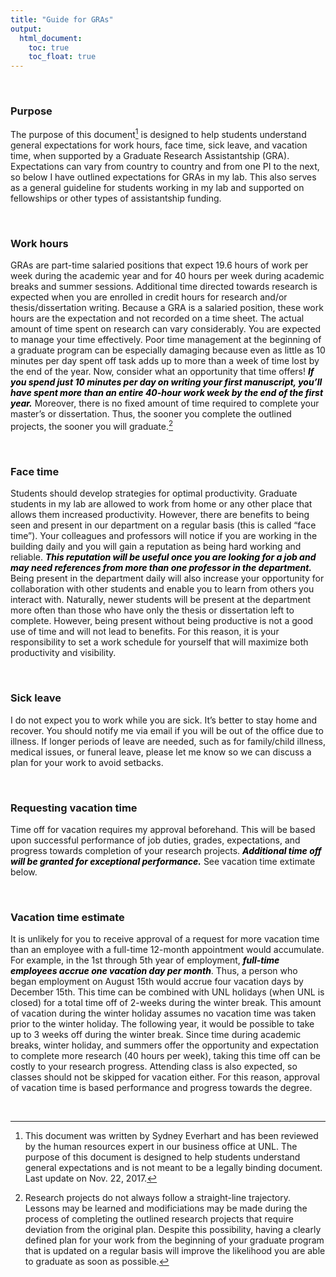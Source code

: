 ```yaml
---
title: "Guide for GRAs"
output:
  html_document:
    toc: true
    toc_float: true
---
```


<br>

### Purpose
The purpose of this document[^1] is designed to help students understand general expectations for work hours, face time, sick leave, and vacation time, when supported by a Graduate Research Assistantship (GRA). Expectations can vary from country to country and from one PI to the next, so below I have outlined expectations for GRAs in my lab.  This also serves as a general guideline for students working in my lab and supported on fellowships or other types of assistantship funding.  

<br>
  
### Work hours
GRAs are part-time salaried positions that expect 19.6 hours of work per week during the academic year and for 40 hours per week during academic breaks and summer sessions.  Additional time directed towards research is expected when you are enrolled in credit hours for research and/or thesis/dissertation writing.  Because a GRA is a salaried position, these work hours are the expectation and not recorded on a time sheet.  The actual amount of time spent on research can vary considerably.  You are expected to manage your time effectively.  Poor time management at the beginning of a graduate program can be especially damaging because even as little as 10 minutes per day spent off task adds up to more than a week of time lost by the end of the year.  Now, consider what an opportunity that time offers!  **_<span style="color:black">If you spend just 10 minutes per day on writing your first manuscript, you’ll have spent more than an entire 40-hour work week by the end of the first year.</span>_** Moreover, there is no fixed amount of time required to complete your master's or dissertation. Thus, the sooner you complete the outlined projects, the sooner you will graduate.[^2]

<br>

### Face time
Students should develop strategies for optimal productivity.  Graduate students in my lab are allowed to work from home or any other place that allows them increased productivity.  However, there are benefits to being seen and present in our department on a regular basis (this is called “face time”).  Your colleagues and professors will notice if you are working in the building daily and you will gain a reputation as being hard working and reliable. **_<span style="color:black">This reputation will be useful once you are looking for a job and may need references from more than one professor in the department.</span>_** Being present in the department daily will also increase your opportunity for collaboration with other students and enable you to learn from others you interact with.  Naturally, newer students will be present at the department more often than those who have only the thesis or dissertation left to complete.  However, being present without being productive is not a good use of time and will not lead to benefits.  For this reason, it is your responsibility to set a work schedule for yourself that will maximize both productivity and visibility. 

<br>

### Sick leave
I do not expect you to work while you are sick.  It’s better to stay home and recover.  You should notify me via email if you will be out of the office due to illness.  If longer periods of leave are needed, such as for family/child illness, medical issues, or funeral leave, please let me know so we can discuss a plan for your work to avoid setbacks.

<br>

### Requesting vacation time 
Time off for vacation requires my approval beforehand.  This will be based upon successful performance of job duties, grades, expectations, and progress towards completion of your research projects.  **_<span style="color:black">Additional time off will be granted for exceptional performance.</span>_** See vacation time extimate below.

<br>

### Vacation time estimate
It is unlikely for you to receive approval of a request for more vacation time than an employee with a full-time 12-month appointment would accumulate.  For example, in the 1st through 5th year of employment, **_<span style="color:black">full-time employees accrue one vacation day per month</span>_**. Thus, a person who began employment on August 15th would accrue four vacation days by December 15th.  This time can be combined with UNL holidays (when UNL is closed) for a total time off of 2-weeks during the winter break.  This amount of vacation during the winter holiday assumes no vacation time was taken prior to the winter holiday.  The following year, it would be possible to take up to 3 weeks off during the winter break.  Since time during academic breaks, winter holiday, and summers offer the opportunity and expectation to complete more research (40 hours per week), taking this time off can be costly to your research progress.  Attending class is also expected, so classes should not be skipped for vacation either.  For this reason, approval of vacation time is based performance and progress towards the degree.

<br>

[^1]: This document was written by Sydney Everhart and has been reviewed by the human resources expert in our business office at UNL.  The purpose of this document is designed to help students understand general expectations and is not meant to be a legally binding document.  Last update on Nov. 22, 2017.

[^2]: Research projects do not always follow a straight-line trajectory. Lessons may be learned and modificiations may be made during the process of completing the outlined research projects that require deviation from the original plan. Despite this possibility, having a clearly defined plan for your work from the beginning of your graduate program that is updated on a regular basis will improve the likelihood you are able to graduate as soon as possible.